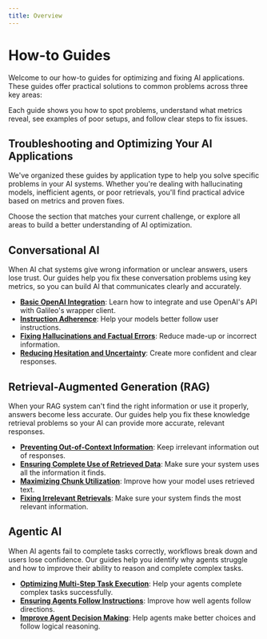 ```yaml
---
title: Overview
---
```


# How-to Guides

Welcome to our how-to guides for optimizing and fixing AI applications. These guides offer practical solutions to common problems across three key areas:

Each guide shows you how to spot problems, understand what metrics reveal, see examples of poor setups, and follow clear steps to fix issues.

## Troubleshooting and Optimizing Your AI Applications

We've organized these guides by application type to help you solve specific problems in your AI systems. Whether you're dealing with hallucinating models, inefficient agents, or poor retrievals, you'll find practical advice based on metrics and proven fixes.

Choose the section that matches your current challenge, or explore all areas to build a better understanding of AI optimization.

## Conversational AI

When AI chat systems give wrong information or unclear answers, users lose trust. Our guides help you fix these conversation problems using key metrics, so you can build AI that communicates clearly and accurately.

- **[Basic OpenAI Integration](/how-to-guides/conversational-ai/basic-example)**: Learn how to integrate and use OpenAI's API with Galileo's wrapper client.
- **[Instruction Adherence](/how-to-guides/conversational-ai/instruction-adherence)**: Help your models better follow user instructions.
- **[Fixing Hallucinations and Factual Errors](/how-to-guides/conversational-ai/fixing-hallucinations-and-facutal-erros)**: Reduce made-up or incorrect information.
- **[Reducing Hesitation and Uncertainty](/how-to-guides/conversational-ai/reducing-hesitation-and-uncertainty)**: Create more confident and clear responses.

## Retrieval-Augmented Generation (RAG)

When your RAG system can't find the right information or use it properly, answers become less accurate. Our guides help you fix these knowledge retrieval problems so your AI can provide more accurate, relevant responses.

- **[Preventing Out-of-Context Information](/how-to-guides/rag/preventing-out-of-context-information)**: Keep irrelevant information out of responses.
- **[Ensuring Complete Use of Retrieved Data](/how-to-guides/rag/ensuring-complete-use-of-retrieved-data)**: Make sure your system uses all the information it finds.
- **[Maximizing Chunk Utilization](/how-to-guides/rag/maximizing-chunk-utilization)**: Improve how your model uses retrieved text.
- **[Fixing Irrelevant Retrievals](/how-to-guides/rag/fixing-irrelevant-retrievals)**: Make sure your system finds the most relevant information.

## Agentic AI

When AI agents fail to complete tasks correctly, workflows break down and users lose confidence. Our guides help you identify why agents struggle and how to improve their ability to reason and complete complex tasks.

- **[Optimizing Multi-Step Task Execution](/how-to-guides/agentic-ai/optimizing-multi-step-task-execution)**: Help your agents complete complex tasks successfully.
- **[Ensuring Agents Follow Instructions](/how-to-guides/agentic-ai/ensuring-agents-follow-instructions)**: Improve how well agents follow directions.
- **[Improve Agent Decision Making](/how-to-guides/agentic-ai/improve-agent-decision-making)**: Help agents make better choices and follow logical reasoning.



